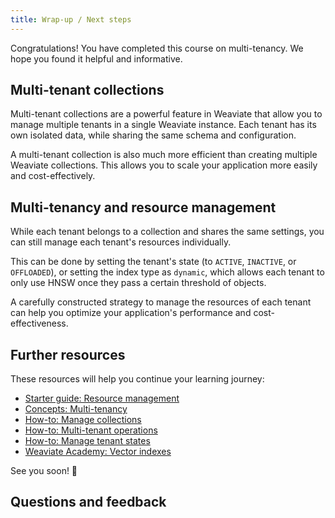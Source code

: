 ```yaml
---
title: Wrap-up / Next steps
---
```


Congratulations! You have completed this course on multi-tenancy. We hope you found it helpful and informative.

## Multi-tenant collections

Multi-tenant collections are a powerful feature in Weaviate that allow you to manage multiple tenants in a single Weaviate instance. Each tenant has its own isolated data, while sharing the same schema and configuration.

A multi-tenant collection is also much more efficient than creating multiple Weaviate collections. This allows you to scale your application more easily and cost-effectively.

## Multi-tenancy and resource management

While each tenant belongs to a collection and shares the same settings, you can still manage each tenant's resources individually.

This can be done by setting the tenant's state (to `ACTIVE`, `INACTIVE`, or `OFFLOADED`), or setting the index type as `dynamic`, which allows each tenant to only use HNSW once they pass a certain threshold of objects.

A carefully constructed strategy to manage the resources of each tenant can help you optimize your application's performance and cost-effectiveness.

## Further resources

These resources will help you continue your learning journey:

- [Starter guide: Resource management](/weaviate/starter-guides/managing-resources/index.md)
- [Concepts: Multi-tenancy](/weaviate/concepts/data.md#multi-tenancy)
- [How-to: Manage collections](/weaviate/manage-data/collections.mdx)
- [How-to: Multi-tenant operations](/weaviate/manage-data/multi-tenancy.md)
- [How-to: Manage tenant states](/weaviate/manage-data/tenant-states.mdx)
- [Weaviate Academy: Vector indexes](../vector_index/index.md)


<CTASocials />

See you soon! 👋

## Questions and feedback


<DocsFeedback/>
